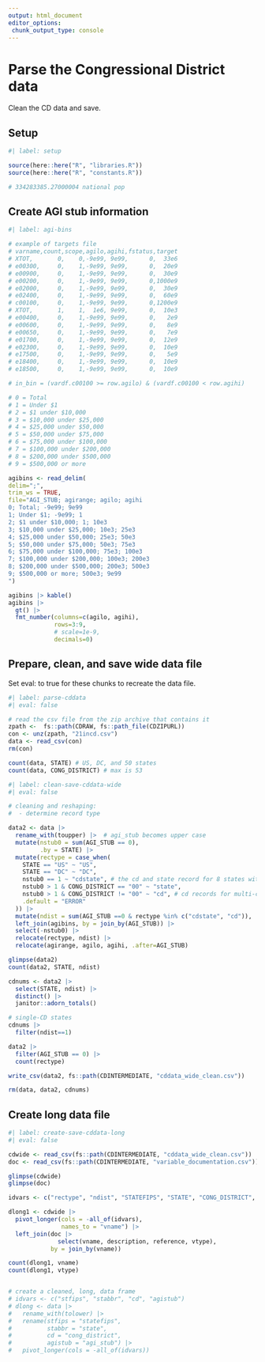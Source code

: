 ```yaml
---
output: html_document
editor_options: 
 chunk_output_type: console
---
```


# Parse the Congressional District data

Clean the CD data and save.

## Setup

```r
#| label: setup

source(here::here("R", "libraries.R"))
source(here::here("R", "constants.R"))

# 334283385.27000004 national pop

```

## Create AGI stub information

```r
#| label: agi-bins

# example of targets file
# varname,count,scope,agilo,agihi,fstatus,target
# XTOT,       0,    0,-9e99, 9e99,      0,  33e6
# e00300,     0,    1,-9e99, 9e99,      0,  20e9
# e00900,     0,    1,-9e99, 9e99,      0,  30e9
# e00200,     0,    1,-9e99, 9e99,      0,1000e9
# e02000,     0,    1,-9e99, 9e99,      0,  30e9
# e02400,     0,    1,-9e99, 9e99,      0,  60e9
# c00100,     0,    1,-9e99, 9e99,      0,1200e9
# XTOT,       1,    1,  1e6, 9e99,      0,  10e3
# e00400,     0,    1,-9e99, 9e99,      0,   2e9
# e00600,     0,    1,-9e99, 9e99,      0,   8e9
# e00650,     0,    1,-9e99, 9e99,      0,   7e9
# e01700,     0,    1,-9e99, 9e99,      0,  12e9
# e02300,     0,    1,-9e99, 9e99,      0,  10e9
# e17500,     0,    1,-9e99, 9e99,      0,   5e9
# e18400,     0,    1,-9e99, 9e99,      0,  10e9
# e18500,     0,    1,-9e99, 9e99,      0,  10e9

# in_bin = (vardf.c00100 >= row.agilo) & (vardf.c00100 < row.agihi)

# 0 = Total
# 1 = Under $1
# 2 = $1 under $10,000
# 3 = $10,000 under $25,000
# 4 = $25,000 under $50,000
# 5 = $50,000 under $75,000
# 6 = $75,000 under $100,000
# 7 = $100,000 under $200,000
# 8 = $200,000 under $500,000
# 9 = $500,000 or more

agibins <- read_delim(
delim=";",
trim_ws = TRUE,
file="AGI_STUB; agirange; agilo; agihi
0; Total; -9e99; 9e99
1; Under $1; -9e99; 1
2; $1 under $10,000; 1; 10e3
3; $10,000 under $25,000; 10e3; 25e3
4; $25,000 under $50,000; 25e3; 50e3
5; $50,000 under $75,000; 50e3; 75e3
6; $75,000 under $100,000; 75e3; 100e3
7; $100,000 under $200,000; 100e3; 200e3
8; $200,000 under $500,000; 200e3; 500e3
9; $500,000 or more; 500e3; 9e99
")

agibins |> kable()
agibins |> 
  gt() |> 
  fmt_number(columns=c(agilo, agihi),
             rows=3:9,
             # scale=1e-9,
             decimals=0)

```


## Prepare, clean, and save wide data file

Set eval: to true for these chunks to recreate the data file.

```r
#| label: parse-cddata
#| eval: false

# read the csv file from the zip archive that contains it
zpath <-  fs::path(CDRAW, fs::path_file(CDZIPURL))
con <- unz(zpath, "21incd.csv")
data <- read_csv(con)
rm(con)

count(data, STATE) # US, DC, and 50 states
count(data, CONG_DISTRICT) # max is 53

```


```r
#| label: clean-save-cddata-wide
#| eval: false

# cleaning and reshaping:
#  - determine record type

data2 <- data |> 
  rename_with(toupper) |>  # agi_stub becomes upper case
  mutate(nstub0 = sum(AGI_STUB == 0),
         .by = STATE) |> 
  mutate(rectype = case_when(
    STATE == "US" ~ "US",
    STATE == "DC" ~ "DC",
    nstub0 == 1 ~ "cdstate", # the cd and state record for 8 states with only 1 cd
    nstub0 > 1 & CONG_DISTRICT == "00" ~ "state",
    nstub0 > 1 & CONG_DISTRICT != "00" ~ "cd", # cd records for multi-cd states
    .default = "ERROR"
  )) |> 
  mutate(ndist = sum(AGI_STUB ==0 & rectype %in% c("cdstate", "cd")), .by=STATE) |> 
  left_join(agibins, by = join_by(AGI_STUB)) |> 
  select(-nstub0) |> 
  relocate(rectype, ndist) |> 
  relocate(agirange, agilo, agihi, .after=AGI_STUB)

glimpse(data2)
count(data2, STATE, ndist)

cdnums <- data2 |> 
  select(STATE, ndist) |> 
  distinct() |> 
  janitor::adorn_totals()

# single-CD states
cdnums |> 
  filter(ndist==1)

data2 |> 
  filter(AGI_STUB == 0) |> 
  count(rectype)

write_csv(data2, fs::path(CDINTERMEDIATE, "cddata_wide_clean.csv"))

rm(data, data2, cdnums)

```

## Create long data file

```r
#| label: create-save-cddata-long
#| eval: false

cdwide <- read_csv(fs::path(CDINTERMEDIATE, "cddata_wide_clean.csv"))
doc <- read_csv(fs::path(CDINTERMEDIATE, "variable_documentation.csv"))

glimpse(cdwide)
glimpse(doc)

idvars <- c("rectype", "ndist", "STATEFIPS", "STATE", "CONG_DISTRICT", "AGI_STUB" )

dlong1 <- cdwide |> 
  pivot_longer(cols = -all_of(idvars),
               names_to = "vname") |> 
  left_join(doc |> 
              select(vname, description, reference, vtype),
            by = join_by(vname))

count(dlong1, vname)
count(dlong1, vtype)


# create a cleaned, long, data frame
# idvars <- c("stfips", "stabbr", "cd", "agistub")
# dlong <- data |> 
#   rename_with(tolower) |> 
#   rename(stfips = "statefips",
#          stabbr = "state",
#          cd = "cong_district",
#          agistub = "agi_stub") |> 
#   pivot_longer(cols = -all_of(idvars))

```

